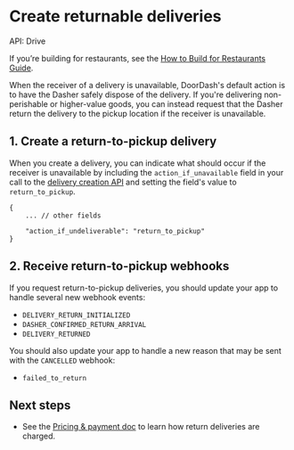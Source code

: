 

# Create returnable deliveries

API: Drive

If you’re building for restaurants, see the [How to Build for Restaurants Guide](https://developer.doordash.com/en-US/docs/drive/how_to/build_for_restaurants/).

When the receiver of a delivery is unavailable, DoorDash's default action is to have the Dasher safely dispose of the delivery. If you're delivering non-perishable or higher-value goods, you can instead request that the Dasher return the delivery to the pickup location if the receiver is unavailable.

## 1. Create a return-to-pickup delivery[​](#1-create-a-return-to-pickup-delivery "Direct link to heading")

When you create a delivery, you can indicate what should occur if the receiver is unavailable by including the `action_if_unavailable` field in your call to the [delivery creation API](/en-US/api/drive#operation/CreateDelivery) and setting the field's value to `return_to_pickup`.

```
{  
    ... // other fields  
  
    "action_if_undeliverable": "return_to_pickup"  
}  

```

## 2. Receive return-to-pickup webhooks[​](#2-receive-return-to-pickup-webhooks "Direct link to heading")

If you request return-to-pickup deliveries, you should update your app to handle several new webhook events:

* `DELIVERY_RETURN_INITIALIZED`
* `DASHER_CONFIRMED_RETURN_ARRIVAL`
* `DELIVERY_RETURNED`

You should also update your app to handle a new reason that may be sent with the `CANCELLED` webhook:

* `failed_to_return`

## Next steps[​](#next-steps "Direct link to heading")

* See the [Pricing & payment doc](/en-US/docs/drive/overview/pricing_payment) to learn how return deliveries are charged.

